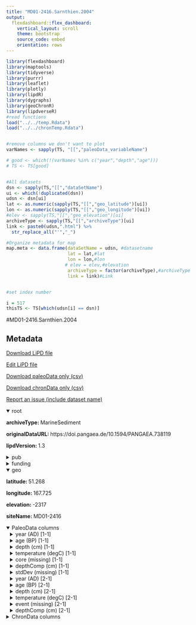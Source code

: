 ```yaml
---
title: "MD01-2416.Sarnthien.2004"
output: 
  flexdashboard::flex_dashboard:
    vertical_layout: scroll
    theme: bootstrap
    source_code: embed
    orientation: rows
---
```


```r
library(flexdashboard)
library(maptools)
library(tidyverse)
library(purrr)
library(leaflet)
library(plotly)
library(lipdR)
library(dygraphs)
library(geoChronR)
library(lipdverseR)
#read functions
load("../../temp.Rdata")
load("../../chronTemp.Rdata")


#remove columns we don't want to plot
varNames <- sapply(TS, "[[","paleoData_variableName")

# good <- which(!(varNames %in% c("year","depth","age")))
# TS <- TS[good]


#All datasets
dsn <- sapply(TS,"[[","dataSetName")
ui <- which(!duplicated(dsn))
udsn <- dsn[ui]
lat <- as.numeric(sapply(TS,"[[","geo_latitude")[ui])
lon <- as.numeric(sapply(TS,"[[","geo_longitude")[ui])
#elev <- sapply(TS,"[[","geo_elevation")[ui]
archiveType <- sapply(TS,"[[","archiveType")[ui]
link <- paste0(udsn,".html") %>% 
  str_replace_all("'","_")

#Organize metadata for map
map.meta <- data.frame(dataSetName = udsn, #datasetname
                       lat = lat,#lat
                       lon = lon,#lon
                      # elev = elev,#elevation
                       archiveType = factor(archiveType),#archiveType
                       link = link)#Link


#set index number

i = 517
thisTS <- TS[which(udsn[i] == dsn)]
```
#MD01-2416.Sarnthien.2004

Metadata {.sidebar}
-------------------------------------
[Download LiPD file](MD01-2416.Sarnthien.2004.lpd)
            

[Edit LiPD file](http://lipd.net/playground?source=http://lipdverse.org/globalHolocene/0_25_5/MD01-2416.Sarnthien.2004.lpd)
            

[Download paleoData only (csv)](MD01-2416.Sarnthien.2004.csv)
            

[Download chronData only (csv)](MD01-2416.Sarnthien.2004-chron.csv)
            

[Report an issue (include dataset name)](https://github.com/nickmckay/LiPDverse/issues)

<details open style="margin-left: 0px">
<summary>root</summary>
<p style="margin-left: 0px"><strong>archiveType: </strong>MarineSediment
<p style="margin-left: 0px"><strong>originalDataURL: </strong>https://doi.pangaea.de/10.1594/PANGAEA.738119
<p style="margin-left: 0px"><strong>lipdVersion: </strong>1.3
</details>
<details>
<summary>pub</summary>
<details style="margin-left: 10px">
<summary>pub1</summary>
<p style="margin-left: 10px"><strong>author: </strong>list(list(name = "Sarnthein, M."), list(name = "Gebhardt, H."), list(name = "Kiefer, T."), list(name = "Kucera, M."), list(name = "Cook, M."), list(name = "Erlenkeuser, H."))
<p style="margin-left: 10px"><strong>journal: </strong>Quaternary Science Reviews
<p style="margin-left: 10px"><strong>volume: </strong>23
<p style="margin-left: 10px"><strong>pages: </strong>2089-2099
<p style="margin-left: 10px"><strong>title: </strong>Mid Holocene origin of the sea-surface salinity low in the subarctic North Pacific
</details>
<details style="margin-left: 10px">
<summary>pub2</summary>
<p style="margin-left: 10px"><strong>author: </strong>list(list(name = NA))
</details>
</details>
<details>
<summary>funding</summary>
<details style="margin-left: 10px">
<summary>funding1</summary>
<p style="margin-left: 10px"><strong>agency: </strong>Funding Agency
<p style="margin-left: 10px"><strong>grant: </strong>Grant name or number
</details>
</details>
<details open style="margin-left: 0px">
<summary>geo</summary>
<p style="margin-left: 0px"><strong>latitude: </strong>51.268
<p style="margin-left: 0px"><strong>longitude: </strong>167.725
<p style="margin-left: 0px"><strong>elevation: </strong>-2317
<p style="margin-left: 0px"><strong>siteName: </strong>MD01-2416
</details>
<details open>
<summary>PaleoData columns</summary>
<details style="margin-left: 10px">
<summary>year (AD) [1-1]</summary>
<p style="margin-left: 10px"><strong>TSid: </strong>WEB16e99bf0
<p style="margin-left: 10px"><strong>variableName: </strong>year
<p style="margin-left: 10px"><strong>units: </strong>AD
<p style="margin-left: 10px"><strong>description: </strong>Year AD
</details>
<details style="margin-left: 10px">
<summary>age (BP) [1-1]</summary>
<p style="margin-left: 10px"><strong>TSid: </strong>WEB4e78b807
<p style="margin-left: 10px"><strong>variableName: </strong>age
<p style="margin-left: 10px"><strong>units: </strong>BP
<p style="margin-left: 10px"><strong>description: </strong>Years before present (1950) BP
</details>
<details style="margin-left: 10px">
<summary>depth (cm) [1-1]</summary>
<p style="margin-left: 10px"><strong>TSid: </strong>WEB87ba36d7
<p style="margin-left: 10px"><strong>variableName: </strong>depth
<p style="margin-left: 10px"><strong>units: </strong>cm
<p style="margin-left: 10px"><strong>description: </strong>depth
</details>
<details style="margin-left: 10px">
<summary>temperature (degC) [1-1]</summary>
<p style="margin-left: 10px"><strong>TSid: </strong>LPD5c8693b4
<p style="margin-left: 10px"><strong>variableName: </strong>temperature
<p style="margin-left: 10px"><strong>units: </strong>degC
<p style="margin-left: 10px"><strong>useInGlobalTemperatureAnalysis: </strong>TRUE
<details>
<summary>interpretation</summary>
<details style="margin-left: 20px">
<summary>1</summary>
<p style="margin-left: 20px"><strong>direction: </strong>positive
<p style="margin-left: 20px"><strong>interpDirection: </strong>positive
<p style="margin-left: 20px"><strong>scope: </strong>climate
<p style="margin-left: 20px"><strong>seasonality: </strong>Summer
<p style="margin-left: 20px"><strong>variable: </strong>T
<p style="margin-left: 20px"><strong>variableDetail: </strong>sea@surface
<p style="margin-left: 20px"><strong>variableDetailOriginal: </strong>SST
</details>
</details>
</details>
<details style="margin-left: 10px">
<summary>core (missing) [1-1]</summary>
<p style="margin-left: 10px"><strong>TSid: </strong>LPDef1e7cbe
<p style="margin-left: 10px"><strong>variableName: </strong>core
<p style="margin-left: 10px"><strong>units: </strong>missing
<p style="margin-left: 10px"><strong>useInGlobalTemperatureAnalysis: </strong>FALSE
</details>
<details style="margin-left: 10px">
<summary>depthComp (cm) [1-1]</summary>
<p style="margin-left: 10px"><strong>TSid: </strong>LPD7ee9d5c5
<p style="margin-left: 10px"><strong>variableName: </strong>depthComp
<p style="margin-left: 10px"><strong>units: </strong>cm
<p style="margin-left: 10px"><strong>useInGlobalTemperatureAnalysis: </strong>FALSE
</details>
<details style="margin-left: 10px">
<summary>stdDev (missing) [1-1]</summary>
<p style="margin-left: 10px"><strong>TSid: </strong>LPD48c793a5
<p style="margin-left: 10px"><strong>variableName: </strong>stdDev
<p style="margin-left: 10px"><strong>units: </strong>missing
<p style="margin-left: 10px"><strong>useInGlobalTemperatureAnalysis: </strong>FALSE
</details>
<details style="margin-left: 10px">
<summary>year (AD) [2-1]</summary>
<p style="margin-left: 10px"><strong>TSid: </strong>WEBa76c05c3
<p style="margin-left: 10px"><strong>variableName: </strong>year
<p style="margin-left: 10px"><strong>units: </strong>AD
<p style="margin-left: 10px"><strong>description: </strong>Year AD
</details>
<details style="margin-left: 10px">
<summary>age (BP) [2-1]</summary>
<p style="margin-left: 10px"><strong>TSid: </strong>WEB062a4561
<p style="margin-left: 10px"><strong>variableName: </strong>age
<p style="margin-left: 10px"><strong>units: </strong>BP
<p style="margin-left: 10px"><strong>description: </strong>Years before present (1950) BP
</details>
<details style="margin-left: 10px">
<summary>depth (cm) [2-1]</summary>
<p style="margin-left: 10px"><strong>TSid: </strong>WEBafabe535
<p style="margin-left: 10px"><strong>variableName: </strong>depth
<p style="margin-left: 10px"><strong>units: </strong>cm
<p style="margin-left: 10px"><strong>description: </strong>depth
</details>
<details style="margin-left: 10px">
<summary>temperature (degC) [2-1]</summary>
<p style="margin-left: 10px"><strong>TSid: </strong>LPD2d83141e
<p style="margin-left: 10px"><strong>variableName: </strong>temperature
<p style="margin-left: 10px"><strong>units: </strong>degC
<p style="margin-left: 10px"><strong>useInGlobalTemperatureAnalysis: </strong>TRUE
<details>
<summary>interpretation</summary>
<details style="margin-left: 20px">
<summary>1</summary>
<p style="margin-left: 20px"><strong>direction: </strong>positive
<p style="margin-left: 20px"><strong>interpDirection: </strong>positive
<p style="margin-left: 20px"><strong>scope: </strong>climate
<p style="margin-left: 20px"><strong>seasonality: </strong>Summer
<p style="margin-left: 20px"><strong>variable: </strong>T
<p style="margin-left: 20px"><strong>variableDetail: </strong>sea@surface
<p style="margin-left: 20px"><strong>variableDetailOriginal: </strong>SST
</details>
</details>
</details>
<details style="margin-left: 10px">
<summary>event (missing) [2-1]</summary>
<p style="margin-left: 10px"><strong>TSid: </strong>LPD3eee458e
<p style="margin-left: 10px"><strong>variableName: </strong>event
<p style="margin-left: 10px"><strong>units: </strong>missing
<p style="margin-left: 10px"><strong>useInGlobalTemperatureAnalysis: </strong>FALSE
</details>
<details style="margin-left: 10px">
<summary>depthComp (cm) [2-1]</summary>
<p style="margin-left: 10px"><strong>TSid: </strong>LPD19d1e900
<p style="margin-left: 10px"><strong>variableName: </strong>depthComp
<p style="margin-left: 10px"><strong>units: </strong>cm
<p style="margin-left: 10px"><strong>useInGlobalTemperatureAnalysis: </strong>FALSE
</details>
<details>
<summary>ChronData columns</summary>
<details style="margin-left: 10px">
<summary>depth (m)</summary>
<p style="margin-left: 10px"><strong>TSid: </strong>LPDace97b46
<p style="margin-left: 10px"><strong>variableName: </strong>depth
<p style="margin-left: 10px"><strong>units: </strong>m
</details>
<details style="margin-left: 10px">
<summary>age (yr)</summary>
<p style="margin-left: 10px"><strong>TSid: </strong>LPD5aa43424
<p style="margin-left: 10px"><strong>variableName: </strong>age
<p style="margin-left: 10px"><strong>units: </strong>yr
</details>
<details style="margin-left: 10px">
<summary>event (unitless)</summary>
<p style="margin-left: 10px"><strong>TSid: </strong>LPD670c858c
<p style="margin-left: 10px"><strong>variableName: </strong>event
<p style="margin-left: 10px"><strong>units: </strong>unitless
</details>
<details style="margin-left: 10px">
<summary>depth_comp (m)</summary>
<p style="margin-left: 10px"><strong>TSid: </strong>LPDcba637c2
<p style="margin-left: 10px"><strong>variableName: </strong>depth_comp
<p style="margin-left: 10px"><strong>units: </strong>m
</details>
<details style="margin-left: 10px">
<summary>sample (yr BP)</summary>
<p style="margin-left: 10px"><strong>TSid: </strong>LPD0c53c14c
<p style="margin-left: 10px"><strong>variableName: </strong>sample
<p style="margin-left: 10px"><strong>units: </strong>yr BP
</details>
<details style="margin-left: 10px">
<summary>error (unitless)</summary>
<p style="margin-left: 10px"><strong>TSid: </strong>LPD17a78f3d
<p style="margin-left: 10px"><strong>variableName: </strong>error
<p style="margin-left: 10px"><strong>units: </strong>unitless
</details>
<details style="margin-left: 10px">
<summary>calibrated (unitless)</summary>
<p style="margin-left: 10px"><strong>TSid: </strong>LPD59818964
<p style="margin-left: 10px"><strong>variableName: </strong>calibrated
<p style="margin-left: 10px"><strong>units: </strong>unitless
</details>

Row {.tabset .tabset-fade}
-----------------------------------------------------------------------

### Sitemap

```r
  map.meta.split <- split(map.meta, map.meta$archiveType)


factpal <- colorFactor("Paired",map.meta$archiveType)
buff <- 15
l <- leaflet() %>% 
  addTiles() %>% 
  fitBounds(map.meta$lon[i]-buff,map.meta$lat[i]-buff,map.meta$lon[i]+buff,map.meta$lat[i]+buff)
  

  
  
names(map.meta.split) %>%
  purrr::walk( function(df) {
    l <<- l %>%
      addMarkers(data=map.meta.split[[df]],
                 lng=~lon, lat=~lat,
                 label=~as.character(archiveType),
                 popup=~paste(str_c('Dataset: <a href="',link,'">',dataSetName,'</a>'),
                                 # str_c("Elevation: ",elev),
                                  str_c("Archive Type: ",archiveType),
                                  sep = "<br>"),
                 group = df,
                 clusterOptions = markerClusterOptions(removeOutsideVisibleBounds = F),
                 labelOptions = labelOptions(noHide = F,
                                             direction = 'auto'))
  })

l %>%
  addLayersControl(position = "bottomleft",
    overlayGroups = names(map.meta.split),
    options = layersControlOptions(collapsed = FALSE,
                                   opacity = 0.8)
  )
```

### Search the LiPDverse (Beta! doesn't work well yet)
```r
#Add google search bar
htmltools::includeHTML("../../googleSearchChunk.html")
```


Row {.tabset .tabset-fade}
-----------------------------------------------------------------------

### temperature (degC) [1-1]
```r
plotCol(thisTS,ind = 6)
```

### core (missing) [1-1]
```r
plotCol(thisTS,ind = 1)
```

### depthComp (cm) [1-1]
```r
plotCol(thisTS,ind = 5)
```

### stdDev (missing) [1-1]
```r
plotCol(thisTS,ind = 7)
```

### temperature (degC) [2-1]
```r
plotCol(thisTS,ind = 13)
```

### event (missing) [2-1]
```r
plotCol(thisTS,ind = 8)
```

### depthComp (cm) [2-1]
```r
plotCol(thisTS,ind = 12)
```

Row {.tabset .tabset-fade}
-----------------------------------------------------------------------

### depth (m)
```r
plotCol(chronTS,ind = 2)
```

### age (yr)
```r
plotCol(chronTS,ind = 5)
```

### event (unitless)
```r
plotCol(chronTS,ind = 1)
```

### depth_comp (m)
```r
plotCol(chronTS,ind = 3)
```

### sample (yr BP)
```r
plotCol(chronTS,ind = 4)
```

### error (unitless)
```r
plotCol(chronTS,ind = 6)
```

### calibrated (unitless)
```r
plotCol(chronTS,ind = 7)
```
